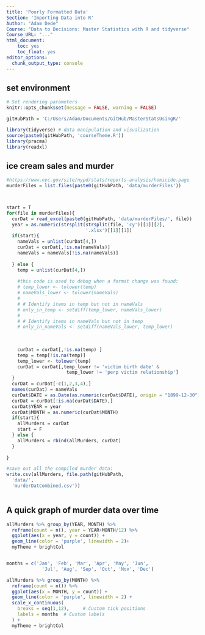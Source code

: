 ```yaml
---
title: 'Poorly Formatted Data'
Section: 'Importing Data into R'
Author: "Adam Dede"
Course: "Data to Decisions: Master Statistics with R and tidyverse"
Course_URL: "..." 
html_document:
    toc: yes
    toc_float: yes
editor_options:
  chunk_output_type: console
---
```



## set environment

```r

# Set rendering parameters
knitr::opts_chunk$set(message = FALSE, warning = FALSE)

gitHubPath = 'C:/Users/Adam/Documents/GitHub/MasterStatsUsingR/'

library(tidyverse) # data manipulation and visualization
source(paste0(gitHubPath, 'courseTheme.R'))
library(pracma)
library(readxl)

```

## ice cream sales and murder

```r
#https://www.nyc.gov/site/nypd/stats/reports-analysis/homicide.page
murderFiles = list.files(paste0(gitHubPath, 'data/murderFiles'))



start = T
for(file in murderFiles){
  curDat = read_excel(paste0(gitHubPath, 'data/murderFiles/', file))
  year = as.numeric(strsplit(strsplit(file, 'cy')[[1]][2],
                             '.xlsx')[[1]][1])
  if(start){
    nameVals = unlist(curDat[4,]) 
    curDat = curDat[,!is.na(nameVals)]
    nameVals = nameVals[!is.na(nameVals)]
    
  } else {
    temp = unlist(curDat[4,]) 
    
    #this code is used to debug when a format change was found:
    # temp_lower <- tolower(temp)
    # nameVals_lower <- tolower(nameVals)
    # 
    # # Identify items in temp but not in nameVals
    # only_in_temp <- setdiff(temp_lower, nameVals_lower)
    # 
    # # Identify items in nameVals but not in temp
    # only_in_nameVals <- setdiff(nameVals_lower, temp_lower)
    
    
    
    curDat = curDat[,!is.na(temp) ]
    temp = temp[!is.na(temp)]
    temp_lower <- tolower(temp)
    curDat = curDat[,temp_lower != 'victim birth date' &
                      temp_lower != 'perp victim relationship']
  }
  curDat = curDat[-c(1,2,3,4),]
  names(curDat) = nameVals
  curDat$DATE = as.Date(as.numeric(curDat$DATE), origin = "1899-12-30")
  curDat = curDat[!is.na(curDat$DATE),]
  curDat$YEAR = year
  curDat$MONTH = as.numeric(curDat$MONTH)
  if(start){
    allMurders = curDat
    start = F
  } else { 
    allMurders = rbind(allMurders, curDat)
  }
  
}

#save out all the compiled murder data:   
write.csv(allMurders, file.path(gitHubPath,
  'data/',
  'murderDatCombined.csv'))



```

## A quick graph of murder data over time


```r

allMurders %>% group_by(YEAR, MONTH) %>% 
  reframe(count = n(), year = YEAR+MONTH/12) %>% 
  ggplot(aes(x = year, y = count)) + 
  geom_line(color = 'purple', linewidth = 2)+ 
  myTheme + brightCol


months = c('Jan', 'Feb', 'Mar', 'Apr', 'May', 'Jun', 
             'Jul', 'Aug', 'Sep', 'Oct', 'Nov', 'Dec')

allMurders %>% group_by(MONTH) %>% 
  reframe(count = n()) %>% 
  ggplot(aes(x = MONTH, y = count)) + 
  geom_line(color = 'purple', linewidth = 2) + 
  scale_x_continuous(
    breaks = seq(1,12),     # Custom tick positions
    labels = months  # Custom labels
  ) + 
  myTheme + brightCol


```

